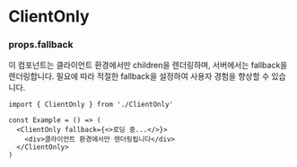 # ClientOnly

### props.fallback

이 컴포넌트는 클라이언트 환경에서만 children을 렌더링하며, 서버에서는 fallback을 렌더링합니다. 필요에 따라 적절한 fallback을 설정하여 사용자 경험을 향상할 수 있습니다.

```tsx /fallback/
import { ClientOnly } from './ClientOnly'

const Example = () => (
  <ClientOnly fallback={<>로딩 중...</>}>
    <div>클라이언트 환경에서만 렌더링됩니다</div>
  </ClientOnly>
)
```
